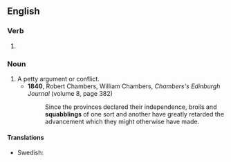 ==English==

===Verb===
{{head|en|present participle}}

# {{present participle of|squabble|lang=en|nocat=1}}

===Noun===
{{en-noun}}

# A petty argument or conflict.
#* '''1840''', Robert Chambers, ‎William Chambers, ''Chambers's Edinburgh Journal'' (volume 8, page 382)
#*: Since the provinces declared their independence, broils and '''squabblings''' of one sort and another have greatly retarded the advancement which they might otherwise have made.

====Translations====
{{trans-top}}
{{trans-mid}}
* Swedish: {{t|sv|käbbel|n}}
{{trans-bottom}}